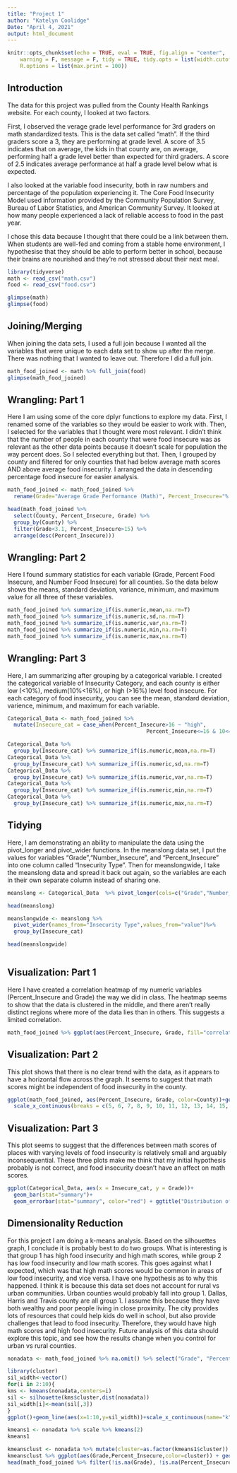 ```yaml
---
title: "Project 1"
author: "Katelyn Coolidge"
Date: "April 4, 2021"
output: html_document
---
```


```r
knitr::opts_chunk$set(echo = TRUE, eval = TRUE, fig.align = "center", 
    warning = F, message = F, tidy = TRUE, tidy.opts = list(width.cutoff = 60), 
    R.options = list(max.print = 100))
```

## Introduction

The data for this project was pulled from the County Health Rankings website. For each county, I looked at two factors. 

First, I observed the verage grade level performance for 3rd graders on math standardized tests. This is the data set called "math". If the third graders score a 3, they are performing at grade level. A score of 3.5 indicates that on average, the kids in that county are, on average, performing half a grade level better than expected for third graders. A score of 2.5 indicates average performance at half a grade level below what is expected.

I also looked at the variable food insecurity, both in raw numbers and percentage of the population experiencing it. The Core Food Insecurity Model used information provided by the Community Population Survey, Bureau of Labor Statistics, and American Community Survey. It looked at how many people experienced a lack of reliable access to food in the past year.

I chose this data because I thought that  there could be a link between them. When students are well-fed and coming from a stable home environment, I hypothesise that they should be able to perform better in school, because their brains are nourished and they're not stressed about their next meal.


```R

library(tidyverse)
math <- read_csv("math.csv")
food <- read_csv("food.csv")

glimpse(math)
glimpse(food)
```


## Joining/Merging

When joining the data sets, I used a full join because I wanted all the variables that were unique to each data set to show up after the merge. There was nothing that I wanted to leave out. Therefore I did a full join.

```R

math_food_joined <- math %>% full_join(food)
glimpse(math_food_joined)

```

## Wrangling: Part 1

Here I am using some of the core dplyr functions to explore my data. First, I renamed some of the variables so they would be easier to work with. Then, I selected for the variables that I thought were most relevant. I didn't think that the number of people in each county that were food insecure was as relevant as the other data points because it doesn't scale for population the way percent does. So I selected everything but that. Then, I grouped by county and filtered for only counties that had below average math scores AND above average food insecurity. I arranged the data in descending percentage food insecure for easier analysis.

```R

math_food_joined <- math_food_joined %>% 
  rename(Grade="Average Grade Performance (Math)", Percent_Insecure="% Food Insecure", Number_Insecure="# Food Insecure") 

head(math_food_joined %>% 
  select(County, Percent_Insecure, Grade) %>% 
  group_by(County) %>% 
  filter(Grade<3.1, Percent_Insecure>15) %>%
  arrange(desc(Percent_Insecure)))

```

## Wrangling: Part 2

Here I found summary statistics for each variable (Grade, Percent Food Insecure, and Number Food Insecure) for all counties. So the data below shows the means, standard deviation, variance, minimum, and maximum value for all three of these variables.

```R

math_food_joined %>% summarize_if(is.numeric,mean,na.rm=T)
math_food_joined %>% summarize_if(is.numeric,sd,na.rm=T)
math_food_joined %>% summarize_if(is.numeric,var,na.rm=T)
math_food_joined %>% summarize_if(is.numeric,min,na.rm=T)
math_food_joined %>% summarize_if(is.numeric,max,na.rm=T)

```

## Wrangling: Part 3

Here, I am summarizing after grouping by a categorical variable. I created the categorical variable of Insecurity Category, and each county is either low (<10%), medium(10%<16%), or high (>16%) level food insecure. For each category of food insecurity, you can see the mean, standard deviation, varience, minimum, and maximum for each variable.

```R

Categorical_Data <- math_food_joined %>% 
  mutate(Insecure_cat = case_when(Percent_Insecure>16 ~ "high",
                                            Percent_Insecure<=16 & 10<=Percent_Insecure ~ "med",Percent_Insecure<10 ~ "low"))

Categorical_Data %>% 
  group_by(Insecure_cat) %>% summarize_if(is.numeric,mean,na.rm=T)
Categorical_Data %>% 
  group_by(Insecure_cat) %>% summarize_if(is.numeric,sd,na.rm=T)
Categorical_Data %>% 
  group_by(Insecure_cat) %>% summarize_if(is.numeric,var,na.rm=T)
Categorical_Data %>% 
  group_by(Insecure_cat) %>% summarize_if(is.numeric,min,na.rm=T)
Categorical_Data %>% 
  group_by(Insecure_cat) %>% summarize_if(is.numeric,max,na.rm=T)


```

## Tidying

Here, I am demonstrating an ability to manipulate the data using the pivot_longer and pivot_wider functions. In the meanslong data set, I put the values for variables "Grade","Number_Insecure", and "Percent_Insecure" into one column called "Insecurity Type". Then for meanslongwide, I take the meanslong data and spread it back out again, so the variables are each in their own separate column instead of sharing one. 

```R


meanslong <- Categorical_Data  %>% pivot_longer(cols=c("Grade","Number_Insecure", "Percent_Insecure"), names_to="Insecurity Type")

head(meanslong)

meanslongwide <- meanslong %>%
  pivot_wider(names_from="Insecurity Type",values_from="value")%>% 
  group_by(Insecure_cat)

head(meanslongwide)



```


## Visualization: Part 1

Here I have created a correlation heatmap of my numeric variables (Percent_Insecure and Grade) the way we did in class. The heatmap seems to show that the data is clustered in the middle, and there aren't really distinct regions where more of the data lies than in others. This suggests a limited correlation.


```R

math_food_joined %>% ggplot(aes(Percent_Insecure, Grade, fill="correlation")) +geom_tile() + ggtitle("Percent Insecure and Grade Heatmap")

```

## Visualization: Part 2

This plot shows that there is no clear trend with the data, as it appears to have a horizontal flow across the graph. It seems to suggest that math scores might be independent of food insecurity in the county. 

```R

ggplot(math_food_joined, aes(Percent_Insecure, Grade, color=County))+geom_point(color = "red") + 
  scale_x_continuous(breaks = c(5, 6, 7, 8, 9, 10, 11, 12, 13, 14, 15, 16, 17, 18, 19, 20, 21, 22, 23, 24, 25)) + ggtitle("Distribution of Math Scores Across Food Insecurity") + ylab("Grade") + xlab("Food Insecurity (%)") + theme(legend.position = "none") 

```

## Visualization: Part 3

This plot seems to suggest that the differences between math scores of places with varying levels of food insecurity is relatively small and arguably inconsequential. These three plots make me think that my initial hypothesis probably is not correct, and food insecurity doesn't have an affect on math scores.

```R

ggplot(Categorical_Data, aes(x = Insecure_cat, y = Grade))+
  geom_bar(stat="summary")+
  geom_errorbar(stat="summary", color="red") + ggtitle("Distribution of Math Scores Across Food Insecurity") + ylab("Grade") + xlab("Food Insecurity") 

```

## Dimensionality Reduction

For this project I am doing a k-means analysis. Based on the silhouettes graph, I conclude it is probably best to do two groups. What is interesting is that group 1 has high food insecurity and high math scores, while group 2 has low food insecurity and low math scores. This goes against what I expected, which was that high math scores would be common in areas of low food insecurity, and vice versa. I have one hypothesis as to why this happened. I think it is because this data set does not account for rural vs urban communities. Urban counties would probably fall into group 1. Dallas, Harris and Travis county are all group 1. I assume this because they have both wealthy and poor people living in close proximity. The city provides lots of resources that could help kids do well in school, but also provide challenges that lead to food insecurity. Therefore, they would have high math scores and high food insecurity. Future analysis of this data should explore this topic, and see how the results change when you control for urban vs rural counties. 

```R
nonadata <- math_food_joined %>% na.omit() %>% select("Grade", "Percent_Insecure")

library(cluster)
sil_width<-vector() 
for(i in 2:10){
kms <- kmeans(nonadata,centers=i) 
sil <- silhouette(kms$cluster,dist(nonadata)) 
sil_width[i]<-mean(sil[,3]) 
}
ggplot()+geom_line(aes(x=1:10,y=sil_width))+scale_x_continuous(name="k",breaks=1:10)

kmeans1 <- nonadata %>% scale %>% kmeans(2)
kmeans1

kmeansclust <- nonadata %>% mutate(cluster=as.factor(kmeans1$cluster))
kmeansclust %>% ggplot(aes(Grade,Percent_Insecure,color=cluster)) + geom_point()+ ggtitle("Clustering of Math Scores vs Food Insecurity")
head(math_food_joined %>% filter(!is.na(Grade), !is.na(Percent_Insecure)) %>% mutate(cluster=as.factor(kmeans1$cluster)))

```
















